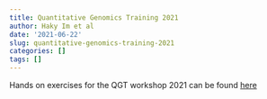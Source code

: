 ```yaml
---
title: Quantitative Genomics Training 2021
author: Haky Im et al
date: '2021-06-22'
slug: quantitative-genomics-training-2021
categories: []
tags: []
---
```


Hands on exercises for the QGT workshop 2021 can be found [here](https://hakyimlab.github.io/QGT-Columbia-HKI-repo/2021_analysis_plan.html#Getting_access_to_the_Rstudio_environment)

